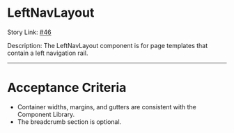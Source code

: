 
<Meta
    title='Design System/templates/LeftNavLayout/Docs'
    of={LeftNavLayout}
/>

# LeftNavLayout

Story Link: [#46](https://github.com/ahc-digital/migration-planning-tracking/issues/46)

Description: The LeftNavLayout component is for page templates that contain a left navigation rail.

---

# Acceptance Criteria

- Container widths, margins, and gutters are consistent with the Component Library.
- The breadcrumb section is optional.

<Stories />
